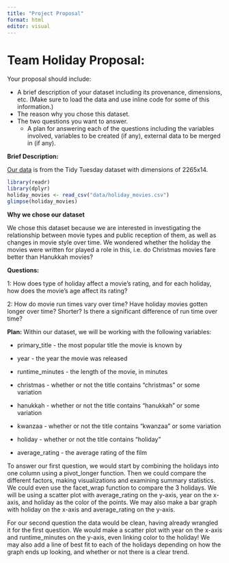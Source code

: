 ```yaml
---
title: "Project Proposal"
format: html
editor: visual
---
```


# Team Holiday Proposal:

Your proposal should include:

-   A brief description of your dataset including its provenance, dimensions, etc. (Make sure to load the data and use inline code for some of this information.)
-   The reason why you chose this dataset.
-   The two questions you want to answer.
    -   A plan for answering each of the questions including the variables involved, variables to be created (if any), external data to be merged in (if any).

**Brief Description:**

[Our data](https://github.com/rfordatascience/tidytuesday/blob/master/data/2023/2023-12-12/readme.md) is from the Tidy Tuesday dataset with dimensions of 2265x14.

```r
library(readr)
library(dplyr)
holiday_movies <- read_csv("data/holiday_movies.csv")
glimpse(holiday_movies)
```

**Why we chose our dataset**

We chose this dataset because we are interested in investigating the relationship between movie types and public reception of them, as well as changes in movie style over time. We wondered whether the holiday the movies were written for played a role in this, i.e. do Christmas movies fare better than Hanukkah movies? 

**Questions:**

1: How does type of holiday affect a movie's rating, and for each holiday, how does the movie's age affect its rating?

2: How do movie run times vary over time? Have holiday movies gotten longer over time? Shorter? Is there a significant difference of run time over time? 

**Plan:** Within our dataset, we will be working with the following variables:

-   primary_title - the most popular title the movie is known by

-   year - the year the movie was released

-   runtime_minutes - the length of the movie, in minutes

-   christmas - whether or not the title contains "christmas" or some variation

-   hanukkah - whether or not the title contains "hanukkah" or some variation

-   kwanzaa - whether or not the title contains "kwanzaa" or some variation

-   holiday - whether or not the title contains "holiday"

-   average_rating - the average rating of the film

To answer our first question, we would start by combining the holidays into one column using a pivot_longer function. Then we could compare the different factors, making visualizations and examining summary statistics. We could even use the facet_wrap function to compare the 3 holidays. We will be using a scatter plot with average_rating on the y-axis, year on the x-axis, and holiday as the color of the points. We may also make a bar graph with holiday on the x-axis and average_rating on the y-axis.

For our second question the data would be clean, having already wrangled it for the first question. We would make a scatter plot with year on the x-axis and runtime_minutes on the y-axis, even linking color to the holiday! We may also add a line of best fit to each of the holidays depending on how the graph ends up looking, and whether or not there is a clear trend.
